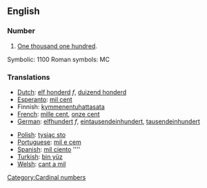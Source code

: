 ==English==
===Number===
#[[One thousand one hundred]].

Symbolic: 1100
Roman symbols: MC

===Translations===
{{top}}
*[[Dutch]]: [[elf honderd]] ''f'', [[duizend honderd]]
*[[Esperanto]]: [[mil cent]]
*Finnish: [[kymmenentuhattasata]]
*[[French]]: [[mille cent]], [[onze cent]]
*[[German]]: [[elfhundert]] ''f'', [[eintausendeinhundert]], [[tausendeinhundert]]
{{mid}}
*[[Polish]]: [[tysiąc sto]]
*[[Portuguese]]: [[mil e cem]]
*[[Spanish]]: [[mil ciento]] ''''
*[[Turkish]]: [[bin yüz]]
*[[Welsh]]: [[cant a mil]]
{{bottom}}

[[Category:Cardinal numbers]]